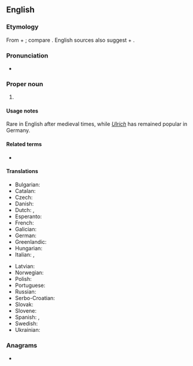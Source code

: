 ==English==

===Etymology===
From {{der|en|goh|uodil||heritage, homestead}} + {{m|goh|rihhi||ruler}}; compare {{cog|de|Ulrich}}. English sources also suggest {{der|en|ang|wulf||wolf}} + {{m|ang|ric||ruler}}.

===Pronunciation===
* {{IPA|en|/ʊl.ɹɪk/}}

===Proper noun===
{{en-proper noun}}

# {{given name|en|male|from=Germanic languages}}

====Usage notes====
Rare in English after medieval times, while ''[[Ulrich]]'' has remained popular in Germany.

====Related terms====
* {{l|en|Ulrica}}

====Translations====
{{trans-top|male given name}}
* Bulgarian: {{t|bg|Улрих}}
* Catalan: {{t|ca|Ulric}}
* Czech: {{t+|cs|Oldřich|m}}
* Danish: {{t|da|Ulrik}}
* Dutch: {{t|nl|Oldrik}}, {{t+|nl|Ulrich}}
* Esperanto: {{t|eo|Udalriko}}
* French: {{t|fr|Ulric}}
* Galician: {{t+|gl|Ulrico|m}}
* German: {{t+|de|Ulrich}}
* Greenlandic: {{t|kl|Uularik}}
* Hungarian: {{t+|hu|Ulrik}}
* Italian: {{t+|it|Ulderico}}, {{t+|it|Ulrico}}
{{trans-mid}}
* Latvian: {{t|lv|Uldis|m}}
* Norwegian: {{t|no|Ulrik}}
* Polish: {{t+|pl|Ulryk}}
* Portuguese: {{t+|pt|Ulrico}}
* Russian: {{t+|ru|Ульрих}}
* Serbo-Croatian: {{t|sh|Ulrik}}
* Slovak: {{t|sk|Oldrich}}
* Slovene: {{t|sl|Ulrik}}
* Spanish: {{t+|es|Uldarico|m}}, {{t+|es|Ulrico|m}}
* Swedish: {{t+|sv|Ulrik}}
* Ukrainian: {{t|uk|Ульріх}}
{{trans-bottom}}

===Anagrams===
* {{anagrams|en|a=cilru|curli}}
